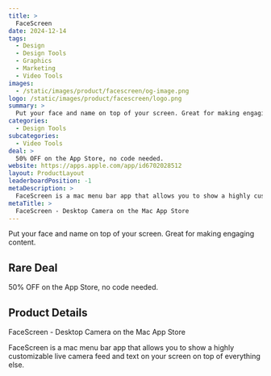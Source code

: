 ```yaml
---
title: >
  FaceScreen
date: 2024-12-14
tags:
  - Design
  - Design Tools
  - Graphics
  - Marketing
  - Video Tools
images:
  - /static/images/product/facescreen/og-image.png
logo: /static/images/product/facescreen/logo.png
summary: >
  Put your face and name on top of your screen. Great for making engaging content.
categories:
  - Design Tools
subcategories:
  - Video Tools
deal: >
  50% OFF on the App Store, no code needed.
website: https://apps.apple.com/app/id6702028512
layout: ProductLayout
leaderboardPosition: -1
metaDescription: >
  FaceScreen is a mac menu bar app that allows you to show a highly customizable live camera feed and text on your screen on top of everything else.
metaTitle: >
  ‎FaceScreen - Desktop Camera on the Mac App Store
---
```

Put your face and name on top of your screen. Great for making engaging content.

## Rare Deal

50% OFF on the App Store, no code needed.

## Product Details

‎FaceScreen - Desktop Camera on the Mac App Store

FaceScreen is a mac menu bar app that allows you to show a highly customizable live camera feed and text on your screen on top of everything else.
